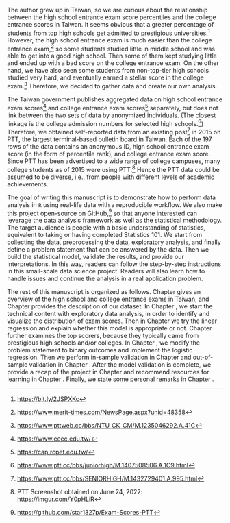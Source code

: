 The author grew up in Taiwan, so we are curious about the relationship between the high school entrance exam score percentiles and the college entrance scores in Taiwan. It seems obvious that a greater percentage of students from top high schools get admitted to prestigious universities.^[<https://bit.ly/2JSPXKc>]  However, the high school entrance exam is much easier than the college entrance exam,^[<https://www.merit-times.com/NewsPage.aspx?unid=48358>] so some students studied little in middle school and was able to get into a good high school. Then some of them kept studying little and ended up with a bad score on the college entrance exam. On the other hand, we have also seen some students from non-top-tier high schools studied very hard, and eventually earned a stellar score in the college exam.^[<https://www.pttweb.cc/bbs/NTU_CK_CM/M.1235046292.A.41C>] Therefore, we decided to gather data and create our own analysis.  

The Taiwan government publishes aggregated data on high school entrance exam scores^[<https://www.ceec.edu.tw/>] and college entrance exam scores^[<https://cap.rcpet.edu.tw/>] separately, but does not link between the two sets of data by anonymized individuals. (The closest linkage is the college admission numbers for selected high schools.^[<https://www.ptt.cc/bbs/juniorhigh/M.1407508506.A.1C9.html>]) Therefore, we obtained self-reported data from an existing post^[<https://www.ptt.cc/bbs/SENIORHIGH/M.1432729401.A.995.html>] in 2015 on PTT, the largest terminal-based bulletin board in Taiwan. Each of the 197 rows of the data contains an anonymous ID, high school entrance exam score (in the form of percentile rank), and college entrance exam score. Since PTT has been advertised to a wide range of college campuses, many college students as of 2015 were using PTT.^[PTT Screenshot obtained on June 24, 2022: <https://imgur.com/Y0pHLiR>] Hence the PTT data could be assumed to be diverse, i.e., from people with different levels of academic achievements.    

The goal of writing this manuscript is to demonstrate how to perform data analysis in `R` using real-life data with a reproducible workflow. We also make this project open-source on GitHub,^[<https://github.com/star1327p/Exam-Scores-PTT>] so that anyone interested can leverage the data analysis framework as well as the statistical methodology. The target audience is people with a basic understanding of statistics, equivalent to taking or having completed Statistics 101. We start from collecting the data, preprocessing the data, exploratory analysis, and finally define a problem statement that can be answered by the data. Then we build the statistical model, validate the results, and provide our interpretations. In this way, readers can follow the step-by-step instructions in this small-scale data science project. Readers will also learn how to handle issues and continue the analysis in a real application problem.     

The rest of this manuscript is organized as follows. Chapter \ref{background} gives an overview of the high school and college entrance exams in Taiwan, and Chapter \ref{data} provides the description of our dataset. In Chapter \ref{eda}, we start the technical content with exploratory data analysis, in order to identify and visualize the distribution of exam scores. Then in Chapter \ref{linear-reg} we try the linear regression and explain whether this model is appropriate or not. Chapter \ref{explore-top} further examines the top scorers, because they typically came from prestigious high schools and/or colleges. In Chapter \ref{logit-reg}, we modify the problem statement to binary outcomes and implement the logistic regression. Then we perform in-sample validation in Chapter \ref{validation} and out-of-sample validation in Chapter \ref{out-of-sample}. After the model validation is complete, we provide a recap of the project in Chapter \ref{recap} and recommend resources for learning in Chapter \ref{resources}. Finally, we state some personal remarks in Chapter \ref{personal-remarks}.  